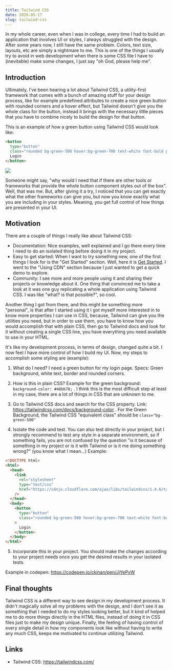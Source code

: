 ```yaml
---
title: Tailwind CSS
date: 2020-05-17
slug: tailwind-css
---
```


In my whole career, even when I was in college, every time I had to build an application that involves UI or styles, I always struggled with the design. After some years now, I still have the same problem. Colors, text size, layouts, etc are simply a nightmare to me. This is one of the things I usually try to avoid in web development when there is some CSS file I have to (inevitable) make some changes, I just say "oh God, please help me".

## Introduction

Ultimately, I've been hearing a lot about Tailwind CSS, a utility-first framework that comes with a bunch of amazing stuff for your design process, like for example predefined attributes to create a nice green button with rounded corners and a hover effect, but Tailwind doesn't give you the whole class for the button, instead it brings with the necessary little pieces that you have to combine nicely to build the design for that button.

This is an example of how a green button using Tailwind CSS would look like:

```html
<button
  type="button"
  class="rounded bg-green-500 hover:bg-green-700 text-white font-bold py-2 px-4 border-solid border-2 border-green-600 m-5">
  Login
</button>
```

![](./images/0.png)

Someone might say, "why would I need that if there are other tools or frameworks that provide the whole button component styles out of the box". Well, that was me. But, after giving it a try, I noticed that you can get exactly what the other frameworks can give you, but now you know exactly what you are including in your styles. Meaning, you get full control of how things are presented in your UI.

## Motivation

There are a couple of things I really like about Tailwind CSS:

- Documentation: Nice examples, well explained and I go there every time I need to do an isolated thing before doing it in my project.
- Easy to get started: When I want to try something new, one of the first things I look for is the "Get Started" section. Well, here it is [Get Started](https://tailwindcss.com/docs/installation/). I went to the "Using CDN" section because I just wanted to get a quick demo to explore.
- Community: I see more and more people using it and sharing their projects or knowledge about it. One thing that convinced me to take a look at it was one guy replicating a whole application using Tailwind CSS. I was like "what? is that possible?", so cool.

Another thing I got from there, and this might be something more "personal", is that after I started using it I got myself more interested in to know more properties I can use in CSS, because, Tailwind can give you the utilities you need, but in order to use them, you have to know how you would accomplish that with plain CSS, then go to Tailwind docs and look for it without creating a single CSS line, you have everything you need available to use in your HTML.

It's like my development process, in terms of design, changed quite a bit. I now feel I have more control of how I build my UI. Now, my steps to accomplish some styling are (example):

1. What do I need? I need a green button for my login page. Specs: Green background, white text, border and rounded corners.

2. How is this in plain CSS? Example for the green background: `background-color: #48bb78;` . I think this is the most difficult step at least in my case, there are a lot of things in CSS that are unknown to me.

3. Go to Tailwind CSS docs and search for the CSS property. Link: https://tailwindcss.com/docs/background-color . For the Green Background, the Tailwind CSS "equivalent class" should be `class="bg-green-500"`

4. Isolate the code and test. You can also test directly in your project, but I strongly recommend to test any style in a separate environment, so if something fails, you are not confused by the question "is it because of something in my project or is it with Tailwind or is it me doing something wrong?" (you know what I mean...) Example:

```html
<!DOCTYPE html>
<html>
  <head>
    <link
      rel="stylesheet"
      type="text/css"
      href="https://cdnjs.cloudflare.com/ajax/libs/tailwindcss/1.4.6/tailwind.min.css"
    />
  </head>
  <body>
    <button
      type="button"
      class="rounded bg-green-500 hover:bg-green-700 text-white font-bold py-2 px-4 border-solid border-2 border-green-600 m-5"
    >
      Login
    </button>
  </body>
</html>
```

5. Incorporate this in your project. You should make the changes according to your project needs once you get the desired results in your isolated tests.

Example in codepen: https://codepen.io/ckinan/pen/JjYePyW

## Final thoughts

Tailwind CSS is a different way to see design in my development process. It didn't magically solve all my problems with the design, and I don't see it as something that I needed to do my styles looking better, but it kind of helped me to do more things directly in the HTML files, instead of doing it in CSS files just to make my design unique. Finally, the feeling of having control of every single detail in how my components look like without having to write any much CSS, keeps me motivated to continue utilizing Tailwind.

## Links

- Tailwind CSS: https://tailwindcss.com/
